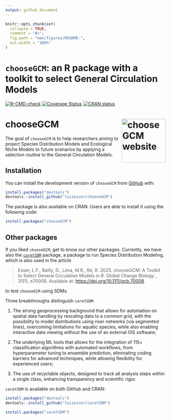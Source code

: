 ```yaml
---
output: github_document
---
```


<!-- README.md is generated from README.Rmd. Please edit that file -->

```r
knitr::opts_chunk$set(
  collapse = TRUE,
  comment = "#>",
  fig.path = "man/figures/README-",
  out.width = "100%"
)
```

# `chooseGCM`: an R package with a toolkit to select General Circulation Models

<!-- badges: start -->

[![R-CMD-check](https://github.com/luizesser/chooseGCM/actions/workflows/R-CMD-check.yaml/badge.svg)](https://github.com/luizesser/chooseGCM/actions/workflows/R-CMD-check.yaml) 
[![Coverage Status](https://coveralls.io/repos/github/luizesser/chooseGCM/badge.svg?branch=main)](https://coveralls.io/github/luizesser/chooseGCM?branch=main)
[![CRAN status](https://www.r-pkg.org/badges/version/chooseGCM)](https://CRAN.R-project.org/package=chooseGCM)
<!-- badges: end -->

# chooseGCM <a href="https://luizesser.github.io/chooseGCM/"><img src="man/figures/logo.png" alt="chooseGCM website" align="right" height="138"/></a>

The goal of `chooseGCM` is to help researchers aiming to project Species Distribution Models and Ecological Niche Models to future scenarios by applying a selection routine to the General Circulation Models.

## Installation

You can install the development version of `chooseGCM` from [GitHub](https://github.com/luizesser/chooseGCM) with:

```r
install.packages("devtools")
devtools::install_github("luizesser/chooseGCM")
```

The package is also available on CRAN. Users are able to install it using the following code:

```r
install.packages("chooseGCM")
```

## Other packages

If you liked `chooseGCM`, get to know our other packages. Currently, we have also the [`caretSDM`](https://github.com/luizesser/caretSDM) package, a package to run Species Distribution Modeling, which is also used in the article

> Esser, L.F., Bailly, D., Lima, M.R., Ré, R. 2025. chooseGCM: A Toolkit to Select General Circulation Models in R. Global Change Biology , 31(1), e70008. Available at: <https://doi.org/10.1111/gcb.70008>.

to test `chooseGCM` using SDMs.

Three breakthroughs distinguish `caretSDM`:

1.  The strong geoprocessing background that allows for automation on spatial data handling by rescaling data to a common grid, with the possibility to model distributions using river networks (via segmented lines), overcoming limitations for aquatic species, while also enabling interactive data viewing without the use of an external GIS software;

2.  The underlying ML tools that allows for the integration of 115+ classification algorithms with automated workflows, from hyperparameter tuning to ensemble prediction, eliminating coding barriers for advanced techniques, while allowing flexibility for experienced users;

3.  The use of recyclable objects, designed to track all analysis steps within a single class, enhancing transparency and scientific rigor.

`caretSDM` is available on both GitHub and CRAN:

```r
install.packages("devtools")
devtools::install_github("luizesser/caretSDM")
```

```r
install.packages("caretSDM")
```
